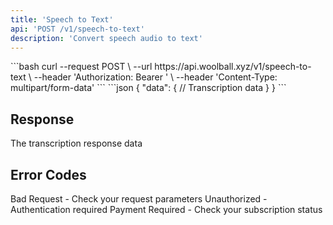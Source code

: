 ```yaml
---
title: 'Speech to Text'
api: 'POST /v1/speech-to-text'
description: 'Convert speech audio to text'
---
```


<RequestExample>
```bash
curl --request POST \
  --url https://api.woolball.xyz/v1/speech-to-text \
  --header 'Authorization: Bearer <token>' \
  --header 'Content-Type: multipart/form-data'
```
</RequestExample>

<ResponseExample>
```json
{
  "data": {
    // Transcription data
  }
}
```
</ResponseExample>

## Response

<ResponseField name="SpeechToTextResponse" type="object">
  The transcription response data
</ResponseField>

## Error Codes

<ResponseField name="400" type="object">
  Bad Request - Check your request parameters
</ResponseField>

<ResponseField name="401" type="object">
  Unauthorized - Authentication required
</ResponseField>

<ResponseField name="402" type="object">
  Payment Required - Check your subscription status
</ResponseField>
